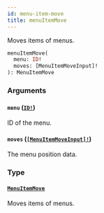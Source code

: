 ```yaml
---
id: menu-item-move
title: menuItemMove
---
```


Moves items of menus.

```graphql
menuItemMove(
  menu: ID!
  moves: [MenuItemMoveInput]!
): MenuItemMove

```

### Arguments

#### `menu` ([`ID!`](/developer/api-reference/scalars/id.mdx))

ID of the menu.

#### `moves` ([`[MenuItemMoveInput]!`](/developer/api-reference/inputs/menu-item-move-input.mdx))

The menu position data.

### Type

#### [`MenuItemMove`](/developer/api-reference/objects/menu-item-move.mdx)

Moves items of menus.
